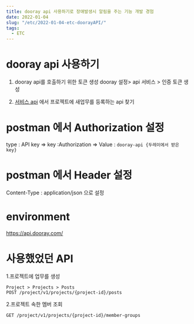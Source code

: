 ```yaml
---
title: dooray api 사용하기로 장애발생시 알림을 주는 기능 개발 경험 
date: 2022-01-04
slug: "/etc/2022-01-04-etc-doorayAPI/"
tags:
  - ETC
---
```


# dooray api 사용하기

1. dooray api를 호출하기 위한 토큰 생성
   dooray 설정> api 서비스 > 인증 토큰 생성
   
2. [서비스 api](https://helpdesk.dooray.com/share/pages/9wWo-xwiR66BO5LGshgVTg/2939987647631384419) 에서
   프로젝트에 새업무를 등록하는 api 찾기

# postman 에서 Authorization 설정
type : API key
=> key :Authorization
=> Value : `dooray-api {두레이에서 받은 key}`

# postman 에서 Header 설정
Content-Type : application/json 으로 설정

# environment
https://api.dooray.com/

# 사용했었던 API
1.프로젝트에 업무를 생성
```
Project > Projects > Posts
POST /project/v1/projects/{project-id}/posts
```

2.프로젝트 속한 멤버 조회
```
GET /project/v1/projects/{project-id}/member-groups
```

